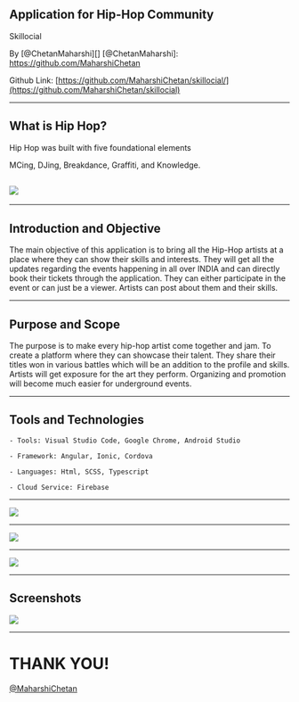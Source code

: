 


<Head>
  <title>Skillocial App</title>
</Head>

## Application for Hip-Hop Community

<Box p={3} fontSize={4} color="white" bg="#07f">
  Skillocial
</Box>

By [@ChetanMaharshi][]
[@ChetanMaharshi]: https://github.com/MaharshiChetan

Github Link: [https://github.com/MaharshiChetan/skillocial/](https://github.com/MaharshiChetan/skillocial)

---

## What is Hip Hop?

Hip Hop was built with five foundational elements

MCing, DJing, Breakdance, Graffiti, and Knowledge.

## ![](https://i.pinimg.com/originals/14/8e/fa/148efa8707e4160a4026441bdb65ec47.jpg)

---

## Introduction and Objective

The main objective of this application is to bring all the Hip-Hop artists at a place where they can show their skills and interests. They will get all the updates regarding the events happening in all over INDIA and can directly book their tickets through the application. They can either participate in the event or can just be a viewer. Artists can post about them and their skills.

---

## Purpose and Scope

The purpose is to make every hip-hop artist come together and jam. To create a platform where they can showcase their talent. They share their titles won in various battles which will be an addition to the profile and skills. Artists will get exposure for the art they perform. Organizing and promotion will become much easier for underground events.

---

## Tools and Technologies

```
- Tools: Visual Studio Code, Google Chrome, Android Studio

- Framework: Angular, Ionic, Cordova

- Languages: Html, SCSS, Typescript

- Cloud Service: Firebase
```

---

![](https://gdurl.com/fy9u)

---

![](https://gdurl.com/p1vqX)

---

![](https://gdurl.com/XLwD)

---

## Screenshots

![](https://gdurl.com/AN6n)

---

# THANK YOU!

[@MaharshiChetan](https://github.com/MaharshiChetan)
